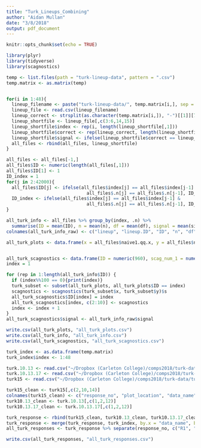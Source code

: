 ```yaml
---
title: "Turk_Lineups_Combining"
author: "Aidan Mullan"
date: "3/8/2018"
output: pdf_document
---
```


```r
knitr::opts_chunk$set(echo = TRUE)
```


```r
library(plyr)
library(tidyverse)
library(scagnostics)

temp <- list.files(path = "turk-lineup-data", pattern = ".csv")
temp.matrix <- as.matrix(temp)


for(i in 1:48){
  lineup_filename <- paste("turk-lineup-data/", temp.matrix[i,], sep = "")
  lineup_file <- read.csv(lineup_filename)
  lineup_correct <- strsplit(as.character(temp.matrix[i,]), "-")[[1]][7]
  lineup_shortfile <- lineup_file[,c(3:6,14,15)]
  lineup_shortfile$index <- rep(i, length(lineup_shortfile[,1]))
  lineup_shortfile$correct <- rep(lineup_correct, length(lineup_shortfile[,1]))
  lineup_shortfile$signal <- ifelse(lineup_shortfile$correct == lineup_shortfile$.n, 1, 0)
  all_files <- rbind(all_files, lineup_shortfile)
}

all_files <- all_files[-1,]
all_files$ID <- numeric(length(all_files[,1]))
all_files$ID[1] <- 1
ID_index = 1
for(j in 2:42000){
  all_files$ID[j] <- ifelse(all_files$index[j] == all_files$index[j-1] & 
                              all_files$.n[j] == all_files$.n[j-1], ID_index, ID_index + 1)
  ID_index <- ifelse(all_files$index[j] == all_files$index[j-1] & 
                              all_files$.n[j] == all_files$.n[j-1], ID_index, ID_index + 1)
}
```

```r
all_turk_info <- all_files %>% group_by(index, .n) %>%
  summarise(ID = mean(ID), n = mean(n), df = mean(df), signal = mean(signal), seed = mean(seed))
colnames(all_turk_info_raw) <- c("lineup", "lineup.ID", "ID", "n", "df", "signal", "seed")

all_turk_plots <- data.frame(x = all_files$naive1.qq.x, y = all_files$naive1.qq.y, ID = all_files$ID, lineup = all_files$index, lineup.ID = all_files$.n)


all_turk_scagnostics <- data.frame(ID = numeric(960), scag_num_1 = numeric(960), scag_num_2 = numeric(960), scag_num_3 = numeric(960), scag_num_4 = numeric(960), scag_num_5 = numeric(960), scag_num_6 = numeric(960), scag_num_7 = numeric(960), scag_num_8 = numeric(960), scag_num_9 = numeric(960))
index = 1

for (rep in 1:length(all_turk_info$ID)) {
  if (index%%100 == 0){print(index)}
  turk_subset <- subset(all_turk_plots, all_turk_plots$ID == index)
  scagnostics <- scagnostics(turk_subset$x, turk_subset$y)$s
  all_turk_scagnostics$ID[index] = index
  all_turk_scagnostics[index, c(2:10)] <- scagnostics
  index <- index + 1
}
all_turk_scagnostics$signal <- all_turk_info_raw$signal

write.csv(all_turk_plots, "all_turk_plots.csv")
write.csv(all_turk_info, "all_turk_info.csv")
write.csv(all_turk_scagnostics, "all_turk_scagnostics.csv")
```
```r
turk_index <- as.data.frame(temp.matrix)
turk_index$index <- 1:48

turk.10.13 <- read.csv("~/Dropbox (Carleton College)/comps2018/turk-data/turk10/turker-data/turk-10-13.csv")
turk.10.13.17 <- read.csv("~/Dropbox (Carleton College)/comps2018/turk-data/turk10/turker-data/turk-10-13-17.csv")
turk15 <- read.csv("~/Dropbox (Carleton College)/comps2018/turk-data/turk10/turker-data/turk15.csv")

turk15_clean <- turk15[,c(2,10,14)]
colnames(turk15_clean) <- c("response_no", "plot_location", "data_name")
turk10.13_clean <- turk.10.13[,c(1,2,12)]
turk10.13.17_clean <- turk.10.13.17[,c(1,2,12)]

turk_response <- rbind(turk15_clean, turk10.13_clean, turk10.13.17_clean)
turk_response <- merge(turk_response, turk_index, by.x = "data_name", by.y = "V1")
all_turk_responses <- turk_response %>% separate(response_no, c("R1", "R2", "R3", "R4", "R5", "R6", "R7", "R8", "R9", "R10", "R11", "R12"), ",")

write.csv(all_turk_responses, "all_turk_responses.csv")
```


